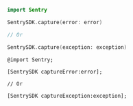 ```swift
import Sentry

SentrySDK.capture(error: error)

// Or

SentrySDK.capture(exception: exception)

```

```objc
@import Sentry;

[SentrySDK captureError:error];

// Or

[SentrySDK captureException:exception];
```
